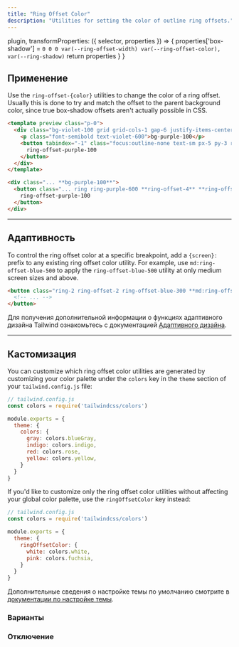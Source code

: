 ```yaml
---
title: "Ring Offset Color"
description: "Utilities for setting the color of outline ring offsets."
---
```



  plugin,
  transformProperties: ({ selector, properties }) => {
    properties['box-shadow'] = `0 0 0 var(--ring-offset-width) var(--ring-offset-color), var(--ring-shadow)`
    return properties
  }
}


## Применение

Use the `ring-offset-{color}` utilities to change the color of a ring offset. Usually this is done to try and match the offset to the parent background color, since true box-shadow offsets aren't actually possible in CSS.

```html violet
<template preview class="p-0">
  <div class="bg-violet-100 grid grid-cols-1 gap-6 justify-items-center p-8 ">
    <p class="font-semibold text-violet-600">bg-purple-100</p>
    <button tabindex="-1" class="focus:outline-none text-sm px-5 py-3 rounded-md font-semibold text-white bg-violet-500 ring ring-violet-600 ring-offset-4 ring-offset-violet-100">
      ring-offset-purple-100
    </button>
  </div>
</template>

<div class="... **bg-purple-100**">
  <button class="... ring ring-purple-600 **ring-offset-4** **ring-offset-purple-100**">
    ring-offset-purple-100
  </button>
</div>
```

---


## Адаптивность

To control the ring offset color at a specific breakpoint, add a `{screen}:` prefix to any existing ring offset color utility. For example, use `md:ring-offset-blue-500` to apply the `ring-offset-blue-500` utility at only medium screen sizes and above.

```html
<button class="ring-2 ring-offset-2 ring-offset-blue-300 **md:ring-offset-blue-500**">
  <!-- ... -->
</button>
```

Для получения дополнительной информации о функциях адаптивного дизайна Tailwind ознакомьтесь с документацией [Адаптивного дизайна](/docs/responsive-design).

---

## Кастомизация

You can customize which ring offset color utilities are generated by customizing your color palette under the `colors` key in the `theme` section of your `tailwind.config.js` file:

```js
// tailwind.config.js
const colors = require('tailwindcss/colors')

module.exports = {
  theme: {
    colors: {
      gray: colors.blueGray,
      indigo: colors.indigo,
      red: colors.rose,
      yellow: colors.yellow,
    }
  }
}
```

If you'd like to customize only the ring offset color utilities without affecting your global color palette, use the `ringOffsetColor` key instead:

```js
// tailwind.config.js
const colors = require('tailwindcss/colors')

module.exports = {
  theme: {
    ringOffsetColor: {
      white: colors.white,
      pink: colors.fuchsia,
    }
  }
}
```

Дополнительные сведения о настройке темы по умолчанию смотрите в [документации по настройке темы](/docs/theme#customizing-the-default-theme).

### Варианты

<Variants plugin="ringOffsetColor" />

### Отключение

<Disabling plugin="ringOffsetColor" />
